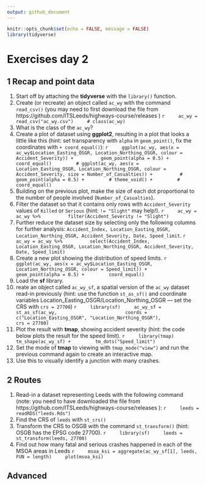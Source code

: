 ```yaml
---
output: github_document
---
```


<!-- Note: edit the .Rmd file not the .md file -->

```r
knitr::opts_chunk$set(echo = FALSE, message = FALSE)
library(tidyverse)
```

# Exercises day 2

## 1 Recap and point data

1. Start off by attaching the **tidyverse** with the `library()` function.
1. Create (or recreate) an object called `ac_wy` with the command `read_csv()` (you may need to first download the file from https://github.com/ITSLeeds/highways-course/releases )
    ```r
    ac_wy = read_csv("ac_wy.csv")
    # class(ac_wy)
    ```
1. What is the class of the `ac_wy`?
1. Create a plot of dataset using **ggplot2**, resulting in a plot that looks a little like this (hint: set transparency with `alpha` in `geom_point()`, fix the coordinates with `+ coord_equal()`):
    ```r
    ggplot(ac_wy, aes(x = ac_wy$Location_Easting_OSGR, Location_Northing_OSGR, colour = Accident_Severity)) + 
        geom_point(alpha = 0.5) +
        coord_equal()
        # ggplot(ac_wy, aes(x = Location_Easting_OSGR, Location_Northing_OSGR, colour = Accident_Severity, size = Number_of_Casualties)) + 
        # geom_point(alpha = 0.5) +
        # theme_void() +
        #     coord_equal()
    ```
1. Building on the previous plot, make the size of each dot proportional to the number of people involved (`Number_of_Casualties`).
1. Filter the dataset so that it contains only rows with `Accident_Severity` values of `Killed` or `Serious` (hint: `!= "Slight"` may help!).
    ```r
    ac_wy = ac_wy %>% 
        filter(Accident_Severity != "Slight")
    ```
1. Further reduce the dataset size by selecting only the following columns for further analysis: `Accident_Index, Location_Easting_OSGR, Location_Northing_OSGR, Accident_Severity, Date, Speed_limit`.
    ```r
    ac_wy = ac_wy %>% 
        select(Accident_Index, Location_Easting_OSGR, Location_Northing_OSGR, Accident_Severity, Date, Speed_limit)
    ```
1. Create a new plot showing the distribution of speed limits.
    ```r
    ggplot(ac_wy, aes(x = ac_wy$Location_Easting_OSGR, Location_Northing_OSGR, colour = Speed_limit)) + 
        geom_point(alpha = 0.5) +
        coord_equal()
    ```
1. Load the **sf** library.
1. reate an object called `ac_wy_sf`, a spatial version of the `ac_wy` dataset read-in previously (hint: use the function `st_as_sf()` and coordinate variables Location_Easting_OSGR/Location_Northing_OSGR --- set the CRS with `crs = 27700`)
    ```r
    library(sf)
    ac_wy_sf = st_as_sf(ac_wy,
                        coords = c("Location_Easting_OSGR", "Location_Northing_OSGR"),
                        crs = 27700)
    ```
3. Plot the result with **tmap**, showing accident severity (hint: the code below plots the result for the speed limit).
    ```r
    library(tmap)
    tm_shape(ac_wy_sf) +
        tm_dots("Speed_limit")
    ```
1. Set the mode of **tmap** to viewing with `tmap_mode("view")` and run the previous command again to create an interactive map.
1. Use this to visually identify a junction with many crashes.

## 2 Routes

1. Read-in a dataset representing Leeds with the following command (note: you need to have downloaded the file from https://github.com/ITSLeeds/highways-course/releases ):
    ```r
    leeds = readRDS("leeds.Rds")
    ```
1. Find the CRS of `leeds` with `st_crs()`
1. Transform the CRS to OSGB with the command `st_transform()` (hint: OSGB has the EPSG code 27700).
    ```r
    library(sf)
    leeds = st_transform(leeds, 27700)
    ```
5. Find out how many fatal and serious crashes happened in each of the MSOA areas in Leeds
    ```r
    msoa_ksi = aggregate(ac_wy_sf[1], leeds, FUN = length)
    plot(msoa_ksi)
    ```
    
## Advanced